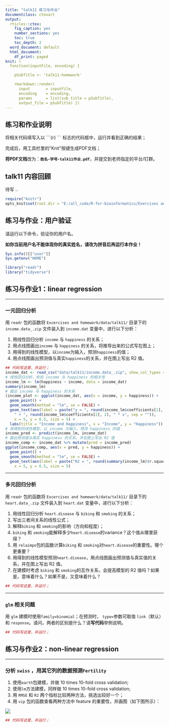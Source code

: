 ```yaml
---
title: "talk11 练习与作业"
documentclass: ctexart
output:
  rticles::ctex:
    fig_caption: yes
    number_sections: yes
    toc: true
    toc_depth: 2
  word_document: default
  html_document:
    df_print: paged
knit: (
  function(inputFile, encoding) { 

    pSubTitle <- 'talk11-homework'

    rmarkdown::render( 
      input       = inputFile, 
      encoding    = encoding, 
      params      = list(sub_title = pSubTitle),      
      output_file = pSubTitle) })
---
```


## 练习和作业说明

将相关代码填写入以 \`\`\`{r} \`\`\` 标志的代码框中，运行并看到正确的结果；

完成后，用工具栏里的"Knit"按键生成PDF文档；

**将PDF文档**改为：**`姓名-学号-talk11作业.pdf`**，并提交到老师指定的平台/钉群。

## talk11 内容回顾

待写 .. 

```r
require("knitr")
opts_knit$set(root.dir = "E:/all_code/R-for-bioinformatics/Exercises and homework")
```
## 练习与作业：用户验证

请运行以下命令，验证你的用户名。

**如你当前用户名不能体现你的真实姓名，请改为拼音后再运行本作业！**

```r
Sys.info()[["user"]]
Sys.getenv("HOME")
```

```r
library("readr")
library("tidyverse")
```

## 练习与作业1：linear regression

------------------------------------------------------------------------

### **一元回归分析**

用 `readr` 包的函数将 `Excercises and homework/data/talk11/` 目录下的 `income.data_.zip` 文件装入到 `income.dat` 变量中，进行以下分析：

1.  用线性回归分析 `income` 与 `happiness` 的关系；
2.  用点线图画出`income` 与 `happiness` 的关系，将推导出来的公式写在图上；
3.  用得到的线性模型，以`income`为输入，预测`happiness`的值；
4.  用点线图画出预测值与真实`happiness`的关系，并在图上写出 R2 值。

```r
## 代码写这里，并运行；
income_dat <- read_csv("data/talk11/income.data_.zip", show_col_types = FALSE)
# 线性回归分析，检验 income 与 happiness 的相关性
income_lm <- lm(happiness ~ income, data = income_dat)
summary(income_lm)
# 画出 income 与 happiness 的关系
(income_plot <- ggplot(income_dat, aes(x = income, y = happiness)) +
  geom_point() +
  geom_smooth(method = "lm", se = FALSE) +
  geom_text(aes(label = paste("y = ", round(income_lm$coefficients[1], 2),
    " + ", round(income_lm$coefficients[2], 2), " * x", sep = "")),
    x = 5, y = 6.5, size = 5) +
  labs(title = "Income and Happiness", x = "Income", y = "Happiness"))
# 用得到的线性模型，以 income 为输入，预测 happiness 的值
income_pred <- predict(income_lm, income_dat)
# 画出预测值与真实 happiness 的关系，并在图上写出 R2 值
income_comp <- income_dat %>% mutate(pred = income_pred)
ggplot(income_comp, aes(x = pred, y = happiness)) +
  geom_point() +
  geom_smooth(method = "lm", se = FALSE) +
  geom_text(aes(label = paste("R2 = ", round(summary(income_lm)$r.squared, 2))),
    x = 5, y = 6.5, size = 5)
```

------------------------------------------------------------------------

### **多元回归分析**

用 `readr` 包的函数将 `Excercises and homework/data/talk11/` 目录下的 `heart.data_.zip` 文件装入到 `heart.dat` 变量中，进行以下分析：

1.  用线性回归分析 `heart.disease` 与 `biking` 和 `smoking` 的关系；
2.  写出三者间关系的线性公式；
3.  解释`biking` 和 `smoking`的影响（方向和程度）；
4.  `biking` 和 `smoking`能解释多少`heart.disease`的variance？这个值从哪里获得？
5.  用 `relaimpo`包的函数计算`biking` 和 `smoking`对`heart.disease`的重要性。哪个更重要？
6.  用得到的线性模型预测`heart.disease`，用点线图画出预测值与真实值的关系，并在图上写出 R2 值。
7.  在建模时考虑 `biking` 和 `smoking`的互作关系，会提高模型的 R2 值吗？如果是，意味着什么？如果不是，又意味着什么？

```r
## 代码写这里，并运行；

```

------------------------------------------------------------------------

### **`glm` 相关问题**

用 `glm` 建模时使用`family=binomial`；在预测时， `type=`参数可取值 `link`（默认）和 `response`。请问，两者的区别是什么？请**写代码**举例说明。

```r
## 代码写这里，并运行；

```

## 练习与作业2：non-linear regression

------------------------------------------------------------------------

### **分析 `swiss` ，用其它列的数据预测`Fertility`**

1.  使用`earth`包建模，并做 10 times 10-fold cross validation;
2.  使用`lm`方法建模，同样做 10 times 10-fold cross validation;
3.  用 `RMSE` 和 `R2` 两个指标比较两种方法，挑选出较好一个；
4.  用 `vip` 包的函数查看两种方法中 feature 的重要性，并画图（如下图所示）：

![](images/talk11-feature-importance.png)

```r
## 代码写这里，并运行；

```
